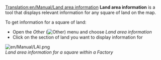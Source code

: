 [[Translation:en/Manual/Land area information]]
'''Land area information''' is a tool that displays relevant information for any square of land on the map.

To get information for a square of land:

*Open the ''Other'' ([[File:en/Manual/Manual html 51cda05b.png|Other]]) menu and choose ''Land area information''
*Click on the section of land you want to display information for

[[File:en/Manual/LAI.png]]<br>
''Land area information for a square within a Factory''